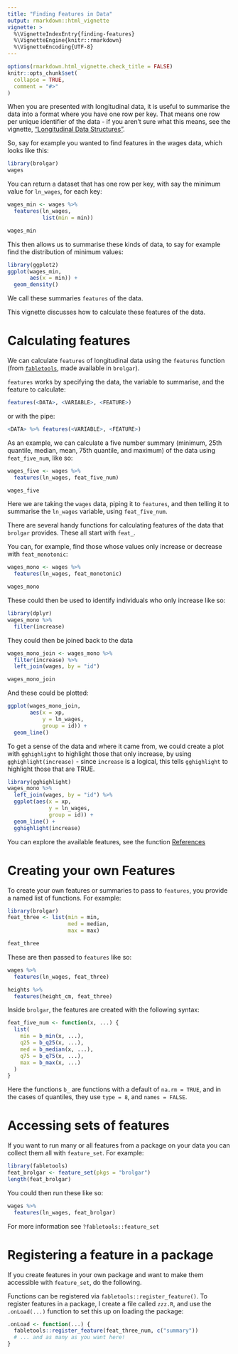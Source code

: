 ```yaml
---
title: "Finding Features in Data"
output: rmarkdown::html_vignette
vignette: >
  %\VignetteIndexEntry{finding-features}
  %\VignetteEngine{knitr::rmarkdown}
  %\VignetteEncoding{UTF-8}
---
```


```r
options(rmarkdown.html_vignette.check_title = FALSE)
knitr::opts_chunk$set(
  collapse = TRUE,
  comment = "#>"
)

```

When you are presented with longitudinal data, it is useful to summarise the data into a format where you have one row per key. That means one row per unique identifier of the data - if you aren't sure what this means, see the vignette, ["Longitudinal Data Structures"](http://brolgar.njtierney.com/articles/longitudinal-data-structures.html). 

So, say for example you wanted to find features in the wages data, which looks like this:

```r
library(brolgar)
wages
```

You can return a dataset that has one row per key, with say the minimum value for `ln_wages`, for each key:

```r
wages_min <- wages %>%
  features(ln_wages, 
           list(min = min))

wages_min
```

This then allows us to summarise these kinds of data, to say for example find the distribution of minimum values:

```r
library(ggplot2)
ggplot(wages_min,
       aes(x = min)) + 
  geom_density()
```

We call these summaries `features` of the data. 

This vignette discusses how to calculate these features of the data.

# Calculating features

We can calculate `features` of longitudinal data using the `features` function (from [`fabletools`](http://fabletools.tidyverts.org/), made available in `brolgar`).

`features` works by specifying the data, the variable to summarise, and the feature to calculate:

```r
features(<DATA>, <VARIABLE>, <FEATURE>)
```

or with the pipe:

```r
<DATA> %>% features(<VARIABLE>, <FEATURE>)
```

As an example, we can calculate a five number summary (minimum, 25th quantile, median, mean, 75th quantile, and maximum) of the data using `feat_five_num`, like so:

```r
wages_five <- wages %>%
  features(ln_wages, feat_five_num)

wages_five
```

Here we are taking the `wages` data, piping it to `features`, and then telling it to summarise the `ln_wages` variable, using `feat_five_num`.

There are several handy functions for calculating features of the data that 
`brolgar` provides. These all start with `feat_`.

You can, for example, find those whose values only increase or decrease with `feat_monotonic`:

```r
wages_mono <- wages %>%
  features(ln_wages, feat_monotonic)

wages_mono
```

These could then be used to identify individuals who only increase like so:

```r
library(dplyr)
wages_mono %>%
  filter(increase)
```

They could then be joined back to the data

```r
wages_mono_join <- wages_mono %>%
  filter(increase) %>%
  left_join(wages, by = "id")

wages_mono_join
```

And these could be plotted:

```r
ggplot(wages_mono_join,
       aes(x = xp,
           y = ln_wages,
           group = id)) + 
  geom_line()
```

To get a sense of the data and where it came from, we could create a plot with `gghighlight` to highlight those that only increase, by using `gghighlight(increase)` - since `increase` is a logical, this tells `gghighlight` to highlight those that are TRUE. 

```r
library(gghighlight)
wages_mono %>%
  left_join(wages, by = "id") %>%
  ggplot(aes(x = xp,
             y = ln_wages,
             group = id)) +
  geom_line() + 
  gghighlight(increase)
```

You can explore the available features, see the function [References](http://brolgar.njtierney.com/reference/index.html)

# Creating your own Features

To create your own features or summaries to pass to `features`, you provide a named list of functions. For example:

```r
library(brolgar)
feat_three <- list(min = min,
                   med = median,
                   max = max)

feat_three

```

These are then passed to `features` like so:

```r
wages %>%
  features(ln_wages, feat_three)

heights %>%
  features(height_cm, feat_three)
```
 
Inside `brolgar`, the features are created with the following syntax:

```r
feat_five_num <- function(x, ...) {
  list(
    min = b_min(x, ...),
    q25 = b_q25(x, ...),
    med = b_median(x, ...),
    q75 = b_q75(x, ...),
    max = b_max(x, ...)
  )
}
```

Here the functions `b_` are functions with a default of `na.rm = TRUE`, and in 
the cases of quantiles, they use `type = 8`, and `names = FALSE`.

# Accessing sets of features

If you want to run many or all features from a package on your data you can collect them all with `feature_set`. For example:

```r
library(fabletools)
feat_brolgar <- feature_set(pkgs = "brolgar")
length(feat_brolgar)
```

You could then run these like so: 

```r
wages %>%
  features(ln_wages, feat_brolgar)
```

For more information see `?fabletools::feature_set`

# Registering a feature in a package

If you create features in your own package and want to make them accessible with `feature_set`, do the following.

Functions can be registered via `fabletools::register_feature()`. 
To register features in a package, I create a file called `zzz.R`, and use the
`.onLoad(...)` function to set this up on loading the package:

```r
.onLoad <- function(...) {
  fabletools::register_feature(feat_three_num, c("summary"))
  # ... and as many as you want here!
}
```

